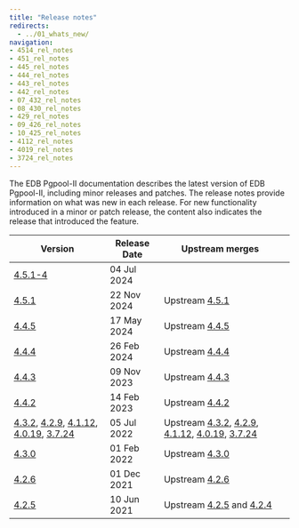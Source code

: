 ```yaml
---
title: "Release notes"
redirects:
  - ../01_whats_new/
navigation:
- 4514_rel_notes
- 451_rel_notes
- 445_rel_notes
- 444_rel_notes
- 443_rel_notes
- 442_rel_notes
- 07_432_rel_notes
- 08_430_rel_notes
- 429_rel_notes
- 09_426_rel_notes
- 10_425_rel_notes
- 4112_rel_notes
- 4019_rel_notes
- 3724_rel_notes
---
```


The EDB Pgpool-II documentation describes the latest version of EDB Pgpool-II, including minor releases and patches. The release notes provide information on what was new in each release. For new functionality introduced in a minor or patch release, the content also indicates the release that introduced the feature.

| Version                                                                                                                         | Release Date | Upstream merges                                                                                                                                                                                                                                                                                                                                                                                                      |  |
|---------------------------------------------------------------------------------------------------------------------------------|--------------|----------------------------------------------------------------------------------------------------------------------------------------------------------------------------------------------------------------------------------------------------------------------------------------------------------------------------------------------------------------------------------------------------------------------|--|
| [4.5.1-4](4514_rel_notes)                                                                                                       | 04 Jul 2024  |                                                                                                                                                                                                                                                                                                                                                                                                                      |  |
| [4.5.1](451_rel_notes)                                                                                                          | 22 Nov 2024  | Upstream [4.5.1](https://www.pgpool.net/docs/45/en/html/release-4-5-1.html)                                                                                                                                                                                                                                                                                                                                          |  |
| [4.4.5](445_rel_notes)                                                                                                          | 17 May 2024  | Upstream [4.4.5](https://www.pgpool.net/docs/44/en/html/release-4-4-5.html)                                                                                                                                                                                                                                                                                                                                          |  |
| [4.4.4](444_rel_notes)                                                                                                          | 26 Feb 2024  | Upstream [4.4.4](https://www.pgpool.net/docs/44/en/html/release-4-4-4.html)                                                                                                                                                                                                                                                                                                                                          |  |
| [4.4.3](443_rel_notes)                                                                                                          | 09 Nov 2023  | Upstream [4.4.3](https://www.pgpool.net/docs/44/en/html/release-4-4-3.html)                                                                                                                                                                                                                                                                                                                                          |  |
| [4.4.2](442_rel_notes)                                                                                                          | 14 Feb 2023  | Upstream [4.4.2](https://www.pgpool.net/docs/44/en/html/release-4-4-2.html)                                                                                                                                                                                                                                                                                                                                          |  |
| [4.3.2](07_432_rel_notes), [4.2.9](429_rel_notes), [4.1.12](4112_rel_notes), [4.0.19](4019_rel_notes), [3.7.24](3724_rel_notes) | 05 Jul 2022  | Upstream [4.3.2](https://www.pgpool.net/docs/43/en/html/release-4-3-2.html#bug-fixes), [4.2.9](https://www.pgpool.net/docs/43/en/html/release-4-2-9.html#bug-fixes),  [4.1.12](https://www.pgpool.net/docs/43/en/html/release-4-1-12.html#bug-fixes), [4.0.19](https://www.pgpool.net/docs/43/en/html/release-4-0-19.html#bug-fixes), [3.7.24](https://www.pgpool.net/docs/43/en/html/release-3-7-24.html#bug-fixes) |  |
| [4.3.0](08_430_rel_notes)                                                                                                       | 01 Feb 2022  | Upstream [4.3.0](https://www.pgpool.net/docs/43/en/html/release-4-3-0.html#bug-fixes)                                                                                                                                                                                                                                                                                                                                |  |
| [4.2.6](09_426_rel_notes)                                                                                                       | 01 Dec 2021  | Upstream [4.2.6](https://www.pgpool.net/docs/42/en/html/release-4-2-6.html#bug-fixes)                                                                                                                                                                                                                                                                                                                                |  |
| [4.2.5](10_425_rel_notes)                                                                                                       | 10 Jun 2021  | Upstream [4.2.5](https://www.pgpool.net/docs/42/en/html/release-4-2-5.html) and [4.2.4](https://www.pgpool.net/docs/42/en/html/release-4-2-4.html)                                                                                                                                                                                                                                                                   |  |